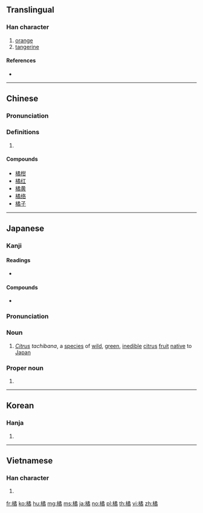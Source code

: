 ==Translingual==

===Han character===
{{Han char|rn=75|rad=木|as=12|sn=16|four=47927|canj=DNHB|ids=⿰木矞}}

# [[orange]]
# [[tangerine]]

====References====
* {{Han ref|kx=0553.270|dkj=15551|dj=0942.100|hdz=21297.080|uh=6A58|ud=27224|bh=BEEF|bd=48879}}

----

==Chinese==
{{zh-forms}}

===Pronunciation===
{{zh-pron
|m=jú
|c=gwat1
|mn=kiat
|mc=y
|oc=y
|ma=
|cat=n
}}

===Definitions===
# {{rfdef|lang=zh}}

====Compounds====
* [[橘柑]]
* [[橘红]]
* [[橘黄]]
* [[橘络]]
* [[橘子]]

----

==Japanese==

===Kanji===
{{ja-kanji|grade=|rs=木12}}

====Readings====
* {{ja-readings|goon=[[きち]] (kichi)|kanon=[[きつ]] (kitsu)|kun=[[たちばな]] (tachibana)}}

====Compounds====
* {{ja-l|柑橘}}

===Pronunciation===
{{ja-kanjitab|yomi=k|たちばな}}
{{wikipedia|Tachibana}}
{{wikipedia|lang=ja|橘 (曖昧さ回避)}}
{{ja-pron|acc=2|y=k|たちばな}}

===Noun===
{{wikipedia|lang=ja|タチバナ}}
{{ja-noun|たちばな|タチバナ}}

# ''[[Citrus]] tachibana'', a [[species]] of [[wild]], [[green]], [[inedible]] [[citrus]] [[fruit]] [[native]] to [[Japan]]

===Proper noun===
{{ja-pos|proper|たちばな}}

# {{surname|lang=ja|sort=たちばな}}

{{topics|ja|Citrus subfamily plants|Japan|sort=たちばな}}
----

==Korean==

===Hanja===
{{ko-hanja|hangeul=귤|eumhun=|rv=gyul|mr=kyul|y=kyul}}

# {{defn|lang=ko|sort=木12}}

----

==Vietnamese==

===Han character===
{{vi-hantu|[[quất]], [[quít]], [[quầng]], [[quắt]]|rs=木12}}

# {{defn|lang=vi|sort=木12}}

[[fr:橘]]
[[ko:橘]]
[[hu:橘]]
[[mg:橘]]
[[ms:橘]]
[[ja:橘]]
[[no:橘]]
[[pl:橘]]
[[th:橘]]
[[vi:橘]]
[[zh:橘]]